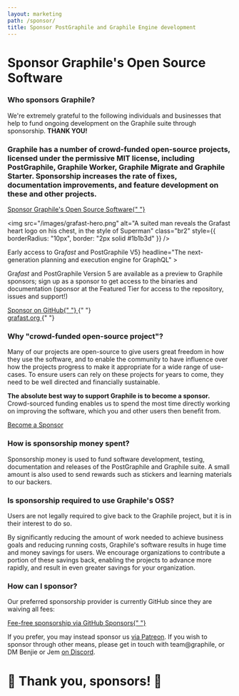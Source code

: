 ```yaml
---
layout: marketing
path: /sponsor/
title: Sponsor PostGraphile and Graphile Engine development
---
```



<MarketingLayout blue>
<Hero bg="medium">

# Sponsor Graphile's Open Source Software

</Hero>

<MarketingSection bg="medium">

### Who sponsors Graphile?

<div style={{maxWidth: '48rem', margin: '0 auto'}}>

We're extremely grateful to the following individuals and businesses that help
to fund ongoing development on the Graphile suite through sponsorship. **THANK
YOU!**

</div>

<!-- SPONSORS_BEGIN -->

<Sponsors level="featured">
  <Sponsor
    name="The Guild"
    avatar="/images/sponsors/theguild.png"
    href="https://www.the-guild.dev/"
    business
  />
  <Sponsor
    name="Dovetail"
    avatar="/images/sponsors/dovetail.png"
    href="https://dovetailapp.com/"
    business
  />
  <Sponsor
    name="Qwick"
    avatar="/images/sponsors/qwick.png"
    href="https://qwick.com/"
    business
  />
  <Sponsor
    name="Netflix"
    avatar="/images/sponsors/Netflix.png"
    href="https://www.netflix.com/"
    business
  />
  <Sponsor name="Chad Furman" avatar="/images/sponsors/chadf.png" />
  <Sponsor
    name="Stellate"
    avatar="/images/sponsors/Stellate.png"
    href="https://stellate.co/"
    business
  />
  <Sponsor
    name="Accenture"
    avatar="/images/sponsors/accenture.svg"
    href="https://www.accenture.com/"
    business
  />
</Sponsors>
<Sponsors level="leaders">
  <Sponsor
    name="Politics Rewired"
    avatar="/images/sponsors/politics-rewired.png"
    href="https://politicsrewired.com/"
    business
  />
  <Sponsor name="Joe Dennis" />
  <Sponsor name="Robert Claypool" />
  <Sponsor name="DocIQ" avatar="/images/sponsors/dociq.png" business />
  <Sponsor name="nigelrmtaylor" />
  <Sponsor
    name="Principia Mentis"
    avatar="/images/sponsors/principiamentis.png"
    business
  />
  <Sponsor
    name="Luxor Labs"
    avatar="/images/sponsors/luxorlabs.jpeg"
    business
  />
  <Sponsor name="Ian Stewart" />
  <Sponsor name="Axinom" avatar="/images/sponsors/axinom.png" business />
  <Sponsor name="PostHog" avatar="/images/sponsors/posthog.png" business />
  <Sponsor name="Nathanael Beisiegel" />
  <Sponsor name="Notably" avatar="/images/sponsors/notably.png" business />
  <Sponsor name="Taiste" avatar="/images/sponsors/taiste-sq.svg" business />
  <Sponsor name="latch.bio" avatar="/images/sponsors/latchbio.jpg" business />
  <Sponsor name="Severin Ibarluzea" />
  <Sponsor
    name="BairesDev"
    avatar="/images/sponsors/BairesDev.png"
    href="https://www.bairesdev.com/sponsoring-open-source-projects/"
    business
  />
  <Sponsor
    name="FOLX Health"
    avatar="/images/sponsors/folx.png"
    href="https://www.folxhealth.com"
    business
  />
  <Sponsor
    name="Two Bit Solutions"
    avatar="/images/sponsors/two-bits.svg"
    business
  />
  <Sponsor name="Beacon" avatar="/images/sponsors/beaconbio.jpg" />
  <Sponsor name="Ndustrial " avatar="/images/sponsors/ndustrial.png" business />
  <Sponsor name="dimply" avatar="/images/sponsors/dimply.svg" business />
</Sponsors>
<Sponsors level="supporters">
  <Sponsor name="HR-ON" business />
  <Sponsor name="stlbucket" contributor />
  <Sponsor name="Sam Levin" />
  <Sponsor name="Matt Bretl" contributor />
  <Sponsor name="Chris Watland" />
  <Sponsor name="svarmony" business />
  <Sponsor name="James Rascoe" />
  <Sponsor name="Simon Elliott" />
  <Sponsor name="CJ Lazell" />
  <Sponsor name="Daniel Einspanjer" />
  <Sponsor name="Mansoor Razzaq" />
  <Sponsor name="Alvin Ali Khaled" />
  <Sponsor name="Keith Layne" />
  <Sponsor name="Paul Melnikow" />
  <Sponsor name="Jimmy Liu" />
  <Sponsor name="Splitgraph" business />
  <Sponsor name="Kadi Kraman" />
  <Sponsor name="Benjamin Berman" />
  <Sponsor name="Zymego" business />
  <Sponsor name="CartoLab" business />
  <Sponsor name="IFCHOR GROUP" business />
  <Sponsor name="Nicolas Penot" />
  <Sponsor name="Gamma Peak" business />
  <Sponsor name="Boo" />
  <Sponsor name="JYC" />
  <Sponsor name="Ben Periton" />
  <Sponsor name="SpaceFill" />
  <Sponsor name="Vizcom" />
  <Sponsor name="Nate Smith" />
  <Sponsor name="The Outbound Collective" business />
  <Sponsor name="Charlie Hadden" />
  <Sponsor name="Kiron Open Higher Education " business />
  <Sponsor name="Antonio Angelino" />
  <Sponsor name="urtho" />
  <Sponsor name="Andrew Joseph " />
  <Sponsor name="Old Grammar" business />
  <Sponsor name="Spear AI" business />
</Sponsors>
<Sponsors level="backers">
  <Sponsor name="plus 51 more backers..." plain />
</Sponsors>

<!-- SPONSORS_END -->

</MarketingSection>

<MarketingDivide from="medium" to="white" via="light" />

<MarketingSection bg="white" left maxWidth>
<h3>
  Graphile has a number of crowd-funded open-source projects, licensed under
  the permissive MIT license, including PostGraphile, Graphile Worker,
  Graphile Migrate and Graphile Starter. Sponsorship increases the rate of
  fixes, documentation improvements, and feature development on these and
  other projects.
</h3>

<div class="flex">
  <a class="button--solid" href="https://github.com/users/benjie/sponsorship">
    Sponsor Graphile's Open Source Software{" "}
    <span class="fas fa-fw fa-external-link-square-alt" />
  </a>
</div>

</MarketingSection>

<MarketingDivide from="white" to="medium" via="light" />

<MarketingSection bg="medium">

<Flex>
<Col span="6">

<img
  src="/images/grafast-hero.png"
  alt="A suited man reveals the Grafast heart logo on his chest, in the style of Superman"
  class="br2"
  style={{ borderRadius: "10px", border: "2px solid #1b1b3d" }}
/>

</Col>
<Col span="6">
<MarketingProduct
big
name={<span>Early access to Gra<em>fast</em> and PostGraphile V5</span>}
headline="The next-generation planning and execution engine for GraphQL"
>

Gra<em>fast</em> and PostGraphile Version 5 are available as a preview to
Graphile sponsors; sign up as a sponsor to get access to the binaries and
documentation (sponsor at the Featured Tier for access to the repository, issues
and support!)

<div class="df flex-row justify-center" style={{ height: "3rem" }}>
  <div class="ph2 df flex-column justify-center">
    <a class="button--solid" href="https://github.com/users/benjie/sponsorship">
      <span class="fas fa-heart" /> Sponsor on GitHub{" "}
      <span class="fas fa-external-link-square-alt" />
    </a>{" "}
  </div>
  <div class="ph2 df flex-column justify-center">
    <a class="button--solid" href="https://grafast.org" target="_new">
      grafast.org <span class="fas fa-external-link-square-alt" />
    </a>{" "}
  </div>
</div>

</MarketingProduct>
</Col>
</Flex>

</MarketingSection>

<MarketingDivide from="medium" to="dark" via="light" />

<MarketingSection bg="dark" left maxWidth>

### Why "crowd-funded open-source project"?

Many of our projects are open-source to give users great freedom in how they use
the software, and to enable the community to have influence over how the
projects progress to make it appropriate for a wide range of use-cases. To
ensure users can rely on these projects for years to come, they need to be well
directed and financially sustainable.

**The absolute best way to support Graphile is to become a sponsor.**
Crowd-sourced funding enables us to spend the most time directly working on
improving the software, which you and other users then benefit from.

<div class="flex">
  <a class="button--solid" href="https://github.com/users/benjie/sponsorship">
    Become a Sponsor <span class="fas fa-fw fa-external-link-square-alt" />
  </a>
</div>

</MarketingSection>
<MarketingDivide from="dark" to="medium" />
<MarketingSection bg="medium" left maxWidth>

### How is sponsorship money spent?

Sponsorship money is used to fund software development, testing, documentation
and releases of the PostGraphile and Graphile suite. A small amount is also used
to send rewards such as stickers and learning materials to our backers.

</MarketingSection>
<MarketingDivide from="medium" to="dark" down />
<MarketingSection bg="dark" left maxWidth>

### Is sponsorship required to use Graphile's OSS?

Users are not legally required to give back to the Graphile project, but it is
in their interest to do so.

By significantly reducing the amount of work needed to achieve business goals
and reducing running costs, Graphile's software results in huge time and money
savings for users. We encourage organizations to contribute a portion of these
savings back, enabling the projects to advance more rapidly, and result in even
greater savings for your organization.

</MarketingSection>
<MarketingDivide from="dark" to="medium" via="light" />
<MarketingSection bg="medium" left maxWidth>

### How can I sponsor?

Our preferred sponsorship provider is currently GitHub since they are waiving
all fees:

<div class="tc">
  <a class="button--solid" href="https://github.com/users/benjie/sponsorship">
    Fee-free sponsorship via GitHub Sponsors{" "}
    <span class="fas fa-fw fa-external-link-square-alt" />
  </a>
</div>

If you prefer, you may instead sponsor us
[via Patreon](https://www.patreon.com/benjie). If you wish to sponsor through
other means, please get in touch with team@graphile, or DM Benjie or Jem
[on Discord](http://discord.gg/graphile).

# 🙏 Thank you, sponsors! 🙏

</MarketingSection>
</MarketingLayout>
